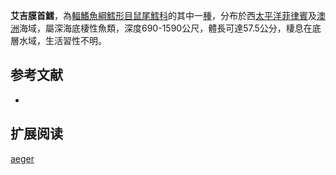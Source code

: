 {{Speciesbox
| name = 艾吉膜首鱈
| status = NE
| status_system = iucn3.1
| trend = unknow
| genus = Hymenocephalus
| species = aeger
| authority = [[Gilbert_&_Hubbs|Gilbert & Hubbs]], 1920
| synonyms = *''Hymenocephalus striatissimus aeger'',Gilbert & Hubbs, 1920
}}
'''艾吉膜首鱈'''，為[[輻鰭魚綱|輻鰭魚綱]][[鱈形目|鱈形目]][[鼠尾鱈科|鼠尾鱈科]]的其中一[[種|種]]，分布於西[[太平洋|太平洋]][[菲律賓|菲律賓]]及[[澳洲|澳洲]]海域，屬深海底棲性魚類，深度690-1590公尺，體長可達57.5公分，棲息在底層水域，生活習性不明。

==参考文献==
*{{FishBase_species|genus=Hymenocephalus|species=aeger|year=2015|month=12}}

== 扩展阅读 ==
{{refbegin}}
{{wikispecies-inline|Hymenocephalus aeger|艾吉膜首鱈}}
{{refend}}
{{Taxonbar|from=Q5730308}}

[[Category:膜头鳕属|aeger]]


{{鱈形目小作品}}
